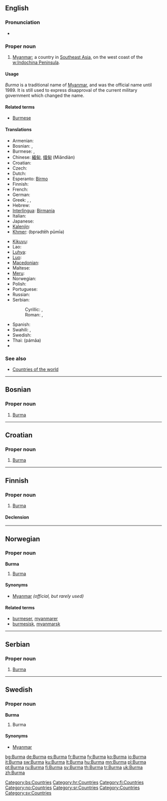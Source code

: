 {{also|burma}}
==English==
{{wikipedia}}

===Pronunciation===
* {{rhymes|ɜː(r)mə}}

===Proper noun===
{{en-proper noun}}

# [[Myanmar]]; a country in [[Southeast Asia]], on the west coast of the [[w:Indochina Peninsula]].

====Usage====
{{rfc-header|Usage|lang=en}}
''Burma'' is a traditional name of [[Myanmar]], and was the official name until 1989.  It is still used to express disapproval of the current military government which changed the name.

====Related terms====
* [[Burmese]]

====Translations====
{{trans-top|Southeast Asian country}}
* Armenian: {{t-|hy|Բիրմա|tr=Birma|sc=Hayeren|xs=Armenian}}
* Bosnian: {{t-|bs|Mijanmar|m}}, {{t-|bs|Burma|f}}
* Burmese: {{t-|my|ဗမာ|tr=băma|sc=Mymr|xs=Burmese}}, {{t-|my|မြန်မာ|tr=myanma|sc=Mymr|xs=Burmese}}
* Chinese: [[緬甸]], [[缅甸]] (Miǎndiàn)
* Croatian: {{t-|hr|Burma|f}}
* Czech: {{t+|cs|Barma|f}}
* Dutch: {{t-|nl|Birma}}
* Esperanto: [[Birmo]]
* Finnish: {{t+|fi|Burma}}
* French: {{t+|fr|Birmanie}}
* German: {{t+|de|Birma}}
* Greek: {{t-|el|Βιρμανία|f|tr=virmanía|sc=Grek}}, {{t-|el|Μυανμάρ|n|tr=mianmár|sc=Grek}}, {{t-|el|Μπούρμα|f|tr=búrma|sc=Grek}}
* Hebrew: {{t|he|בורמה|f|tr=burma|sc=Hebr}}
* [[Interlingua]]: [[Birmania]]
* Italian: {{t+|it|Birmania}}
* Japanese: {{t-|ja|ビルマ|tr=Biruma|sc=Jpan}}
* [[Kalenjin]]: {{tø|kln|Bama}}
* [[Khmer]]: {{Khmr|[[ប្រទេសភូមា]]}} (bprədtēh pūmīə)
{{trans-mid}}
* [[Kikuyu]]: {{tø|ki|Bama}}
* Lao: {{t-|lo|ພະມ້າ|tr=pha'-maa|sc=Laoo|xs=Lao}}
* [[Luhya]]: {{tø|luy|Bama}}
* [[Luo]]: {{tø|luo|Bama}}
* [[Macedonian]]: {{t-|mk|Бурма|f|tr=Búrma|sc=Cyrl|xs=Macedonian}}
* Maltese: {{t-|mt|Burma|xs=Maltese}}
* [[Meru]]: {{tø|mer|Bama}}
* Norwegian: {{t-|no|Burma}}
* Polish: {{t+|pl|Birma|f}}
* Portuguese: {{t+|pt|Birmânia|f}}
* Russian: {{t|ru|Бирма|f|tr=Bírma|sc=Cyrl}}
* Serbian:
*: Cyrillic: {{t-|sr|Мијанмар|m|sc=Cyrl}}, {{t-|sr|Бурма|f|sc=Cyrl}}
*: Roman: {{t-|sr|Mijanmar|m}}, {{t-|sr|Burma|f}}
* Spanish: {{t+|es|Birmania|f}}
* Swahili: {{t|sw|Bama}},  {{t|sw|Myama}}
* Swedish: {{t+|sv|Burma}}
* Thai: {{Thai|[[พม่า]]}} (pámâa)
* {{trreq|Vietnamese}}
{{trans-bottom}}

===See also===
* [[Appendix:Countries of the world|Countries of the world]]

----

==Bosnian==

===Proper noun===
{{infl|bs|proper noun|g=f}}

# [[#English|Burma]]

[[Category:bs:Countries]]

----

==Croatian==

===Proper noun===
{{infl|hr|proper noun|g=f}}

# [[#English|Burma]]

[[Category:hr:Countries]]

----

==Finnish==
{{wikipedia|lang=fi}}

===Proper noun===
{{infl|fi|proper noun}}

# [[#English|Burma]]

====Declension====
{{fi-decl-koira|Burm|np=1}}

[[Category:fi:Countries]]

----

==Norwegian==

===Proper noun===
'''Burma'''

# [[#English|Burma]]

====Synonyms====
* [[Myanmar]] ''(official, but rarely used)''

====Related terms====
* [[burmeser]], [[myanmarer]]
* [[burmesisk]], [[myanmarsk]]

[[Category:no:Countries]]

----

==Serbian==

===Proper noun===
{{infl|sr|proper noun|g=f|Cyrillic spelling|Бурма}}

# [[#English|Burma]]

[[Category:sr:Countries]]

----

==Swedish==

===Proper noun===
'''Burma'''

# Burma

====Synonyms====
* [[Myanmar]]

[[Category:Countries]]
[[Category:sv:Countries]]

[[bg:Burma]]
[[de:Burma]]
[[es:Burma]]
[[fr:Burma]]
[[fy:Burma]]
[[ko:Burma]]
[[io:Burma]]
[[it:Burma]]
[[sw:Burma]]
[[ku:Burma]]
[[lt:Burma]]
[[hu:Burma]]
[[mn:Burma]]
[[pl:Burma]]
[[pt:Burma]]
[[ru:Burma]]
[[fi:Burma]]
[[sv:Burma]]
[[th:Burma]]
[[tr:Burma]]
[[uk:Burma]]
[[zh:Burma]]